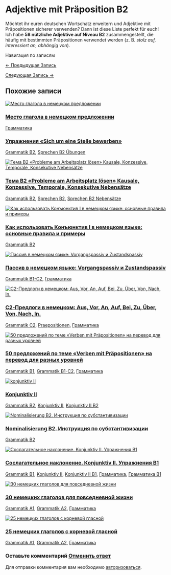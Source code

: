 # Adjektive mit Präposition B2

<!-- Index: 1 | Date: 2025-06-24 20:35 +00:00 -->
<!-- Source: https://lerne-deutsch.ru/adjektive-mit-praposition-b2/ -->

Möchtet ihr euren deutschen Wortschatz erweitern und Adjektive mit Präpositionen sicherer verwenden? Dann ist diese Liste perfekt für euch! Ich habe **58 nützliche Adjektive auf Niveau B2** zusammengestellt, die häufig mit bestimmten Präpositionen verwendet werden (z. B. *stolz auf, interessiert an, abhängig von*).


Навигация по записям

[← Предыдущая Запись](https://lerne-deutsch.ru/adjektive-b2-suffixe/ "Adjektive Список B2. Словообразование. Суффиксы и префиксы")

[Следующая Запись →](https://lerne-deutsch.ru/geld-b2-podcast/ "Podcast Deutsch B2. Das Thema \"Geld\"")

## Похожие записи

[![Место глагола в немецком предложении](https://lerne-deutsch.ru/wp-content/uploads/2020/10/глагол.png)](https://lerne-deutsch.ru/mesto-glagola/)

### [Место глагола в немецком предложении](https://lerne-deutsch.ru/mesto-glagola/)

[Грамматика](https://lerne-deutsch.ru/category/grammatik/)

### [Упражнения «Sich um eine Stelle bewerben»](https://lerne-deutsch.ru/sich-um-eine-stelle-bewerben-ubungen/)

[Grammatik B2](https://lerne-deutsch.ru/category/b2-grammatik/), [Sprechen B2 Übungen](https://lerne-deutsch.ru/category/sprechen-b2-ubungen/)

[![Тема B2 «Probleme am Arbeitsplatz lösen» Kausale, Konzessive, Temporale, Konsekutive Nebensätze](https://lerne-deutsch.ru/wp-content/uploads/2024/08/firefox_EMpqBVYeSx.png)](https://lerne-deutsch.ru/nebensaetze-b2/)

### [Тема B2 «Probleme am Arbeitsplatz lösen» Kausale, Konzessive, Temporale, Konsekutive Nebensätze](https://lerne-deutsch.ru/nebensaetze-b2/)

[Grammatik B2](https://lerne-deutsch.ru/category/b2-grammatik/), [Sprechen B2](https://lerne-deutsch.ru/category/sprechen-b2/), [Sprechen B2 Nebensätze](https://lerne-deutsch.ru/category/sprechen-b2-nebensatze/)

[![Как использовать Конъюнктив I в немецком языке: основные правила и примеры](https://lerne-deutsch.ru/wp-content/uploads/2024/09/firefox_Ly26ieuB9i.png)](https://lerne-deutsch.ru/konjunktiv-1-grammatik-b2/)

### [Как использовать Конъюнктив I в немецком языке: основные правила и примеры](https://lerne-deutsch.ru/konjunktiv-1-grammatik-b2/)

[Grammatik B2](https://lerne-deutsch.ru/category/b2-grammatik/)

[![Пассив в немецком языке: Vorgangspassiv и Zustandspassiv](https://lerne-deutsch.ru/wp-content/uploads/2024/09/firefox_7jPrWKUgHB.png)](https://lerne-deutsch.ru/passiv-theorie/)

### [Пассив в немецком языке: Vorgangspassiv и Zustandspassiv](https://lerne-deutsch.ru/passiv-theorie/)

[Grammatik B1-C2](https://lerne-deutsch.ru/category/grammatik-b1-c2/), [Грамматика](https://lerne-deutsch.ru/category/grammatik/)

[![C2-Предлоги в немецком: Aus, Vor, An, Auf, Bei, Zu, Über, Von, Nach, In.](https://lerne-deutsch.ru/wp-content/uploads/2024/10/browser_HU1NY7gcPr.png)](https://lerne-deutsch.ru/c2-prapositionen/)

### [C2-Предлоги в немецком: Aus, Vor, An, Auf, Bei, Zu, Über, Von, Nach, In.](https://lerne-deutsch.ru/c2-prapositionen/)

[Grammatik C2](https://lerne-deutsch.ru/category/grammatik-c2/), [Praepositionen](https://lerne-deutsch.ru/category/praepositionen/), [Грамматика](https://lerne-deutsch.ru/category/grammatik/)

[![50 предложений по теме «Verben mit Präpositionen» на перевод для разных уровней](https://lerne-deutsch.ru/wp-content/uploads/2024/09/firefox_4kvEbOjCuJ.png)](https://lerne-deutsch.ru/verben-mit-praepositionen/)

### [50 предложений по теме «Verben mit Präpositionen» на перевод для разных уровней](https://lerne-deutsch.ru/verben-mit-praepositionen/)

[Grammatik B1](https://lerne-deutsch.ru/category/grammatik-b1/), [Grammatik B1-C2](https://lerne-deutsch.ru/category/grammatik-b1-c2/), [Грамматика](https://lerne-deutsch.ru/category/grammatik/)

[![konjunktiv II](https://lerne-deutsch.ru/wp-content/uploads/2024/10/konjunktiv-II.png)](https://lerne-deutsch.ru/konjunktiv-ii/)

### [Konjunktiv II](https://lerne-deutsch.ru/konjunktiv-ii/)

[Grammatik B2](https://lerne-deutsch.ru/category/b2-grammatik/), [Konjunktiv II](https://lerne-deutsch.ru/category/konjunktiv-ii/), [Konjunktiv II B2](https://lerne-deutsch.ru/category/konjunktiv-ii-b2/)

[![Nominalisierung B2. Инструкция по субстантивизации](https://lerne-deutsch.ru/wp-content/uploads/2024/11/Nominalisierung.png)](https://lerne-deutsch.ru/nominalisierung-b2-anleitung/)

### [Nominalisierung B2. Инструкция по субстантивизации](https://lerne-deutsch.ru/nominalisierung-b2-anleitung/)

[Grammatik B2](https://lerne-deutsch.ru/category/b2-grammatik/)

[![Сослагательное наклонение. Konjunktiv II. Упражнения B1](https://lerne-deutsch.ru/wp-content/uploads/2024/11/konjunktiv-II.png)](https://lerne-deutsch.ru/konjunktiv2-b1/)

### [Сослагательное наклонение. Konjunktiv II. Упражнения B1](https://lerne-deutsch.ru/konjunktiv2-b1/)

[Grammatik B1](https://lerne-deutsch.ru/category/grammatik-b1/), [Konjunktiv II](https://lerne-deutsch.ru/category/konjunktiv-ii/), [Konjunktiv II B1](https://lerne-deutsch.ru/category/konjunktiv-ii-b1/), [Грамматика](https://lerne-deutsch.ru/category/grammatik/), [Грамматика B1](https://lerne-deutsch.ru/category/%d0%b3%d1%80%d0%b0%d0%bc%d0%bc%d0%b0%d1%82%d0%b8%d0%ba%d0%b0-b1/)

[![30 немецких глаголов для повседневной жизни](https://lerne-deutsch.ru/wp-content/uploads/2024/11/verben-ohne-prafix.png)](https://lerne-deutsch.ru/30-verben-ohne-prafix-a2/)

### [30 немецких глаголов для повседневной жизни](https://lerne-deutsch.ru/30-verben-ohne-prafix-a2/)

[Grammatik A1](https://lerne-deutsch.ru/category/a1-grammatik/), [Grammatik A2](https://lerne-deutsch.ru/category/grammatik-a2/), [Грамматика](https://lerne-deutsch.ru/category/grammatik/)

[![25 немецких глаголов с корневой гласной](https://lerne-deutsch.ru/wp-content/uploads/2024/11/vokalwechsel.png)](https://lerne-deutsch.ru/25-verben-mit-vokalwechsel-a2/)

### [25 немецких глаголов с корневой гласной](https://lerne-deutsch.ru/25-verben-mit-vokalwechsel-a2/)

[Grammatik A1](https://lerne-deutsch.ru/category/a1-grammatik/), [Grammatik A2](https://lerne-deutsch.ru/category/grammatik-a2/), [Грамматика](https://lerne-deutsch.ru/category/grammatik/)

### Оставьте комментарий [Отменить ответ](/adjektive-mit-praposition-b2/#respond)

Для отправки комментария вам необходимо [авторизоваться](https://lerne-deutsch.ru/my-account/?redirect_to=https%3A%2F%2Flerne-deutsch.ru%2Fadjektive-mit-praposition-b2%2F).